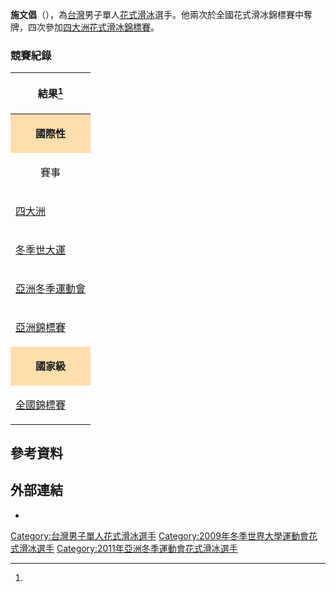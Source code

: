 {{Infobox figure skater
| name = 施文倡
| image= 
| caption = 
| fullname =  施文倡
| altname = 
| country = {{TPE}}
| formercountry =
| birth_date = {{birth date and age|1986|10|3}}
| birth_place = {{TWN}}[[台北市|台北市]]
| hometown = 
| residence =
| death_date =
| death_place =
| height = {{convert|1.73|m|ftin|0|abbr=on}}
| coach = 佐藤信夫
| choreographer = Kumiko Sato, Yuka Sato
| formercoach = Chu-Mei Shih
| skating club = 
| retired =
| combined total = 120.96
| combined date = [[2010|2010]]
| SP score = 40.53
| SP date = [[2010年四大洲花式滑冰錦標賽|2010年四大洲花式滑冰錦標賽]]
| FS score = 80.60
| FS date = [[2011年四大洲花式滑冰錦標賽|2011年四大洲花式滑冰錦標賽]]
}}

'''施文倡'''（{{bd|1986年|10月3日|CatIdx=施}}），為[[台灣|台灣]]男子單人[[花式滑冰|花式滑冰]]選手。他兩次於全國花式滑冰錦標賽中奪牌，四次參加[[四大洲花式滑冰錦標賽|四大洲花式滑冰錦標賽]]。

=== 競賽紀錄 ===
{|  class="wikitable" style="text-align:center"
|-
! colspan=5 align=center | '''結果'''<ref name=isucr/>
|-
! style="background-color: #ffdead; " colspan=5 align=center | '''國際性''' 
|-
! 賽事
! [[2008–09年花式滑冰賽季|2008–09]]
! [[2009–10年花式滑冰賽季|2009–10]]
! [[2010–11年花式滑冰賽季|2010–11]]
! [[2011–12年花式滑冰賽季|2011–12]]
|-
| align=left | [[四大洲花式滑冰錦標賽|四大洲]] || 第24名 || 第20名 || 第19名 || 第27名      
|-
| align=left | [[冬季世界大學運動會花式滑冰比賽|冬季世大運]] || 第32名 || || ||
|-
| align=left | [[亞洲冬季運動會花式滑冰比賽|亞洲冬季運動會]] || || || 第10名 ||
|-
| align=left | [[亞洲花式滑冰錦標賽|亞洲錦標賽]] || || || || 第7名
|-
! style="background-color: #ffdead; " colspan=5 align=center | '''國家級''' 
|-
| align=left | [[全國花式滑冰錦標賽|全國錦標賽]] || || || bgcolor=silver| 第1名 || bgcolor=cc9966 | 第1名 
|}

== 參考資料 ==
{{Reflist|refs=

<ref name=isucr>{{cite web | url = http://www.isuresults.com/bios/isufs_cr_00011903.htm | title = Competition Results: Wun-Chang SHIH | publisher = International Skating Union | archiveurl = https://web.archive.org/web/20160303234421/http://www.isuresults.com/bios/isufs_cr_00011903.htm | archivedate = 2016-03-03 | deadurl = no | access-date = 2014-09-29 }}</ref>

}}

== 外部連結 ==
{{commons category-inline|Wun-Chang Shih}}
* {{isu name | id=00011903 | name=施文倡}}

{{DEFAULTSORT:Shih, Wun-Chang}}
[[Category:台灣男子單人花式滑冰選手|Category:台灣男子單人花式滑冰選手]]
[[Category:2009年冬季世界大學運動會花式滑冰選手|Category:2009年冬季世界大學運動會花式滑冰選手]]
[[Category:2011年亞洲冬季運動會花式滑冰選手|Category:2011年亞洲冬季運動會花式滑冰選手]]